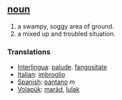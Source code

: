 == [[noun]] ==
#a swampy, soggy area of ground.
#a mixed up and troubled situation.

=== Translations ===
*[[Interlingua]]: [[palude]]. [[fangositate]]
*[[Italian]]: [[imbroglio]]
*[[Spanish]]: [[pantano]] ''m''
*[[Volapük]]: [[maräd]], [[lulak]]